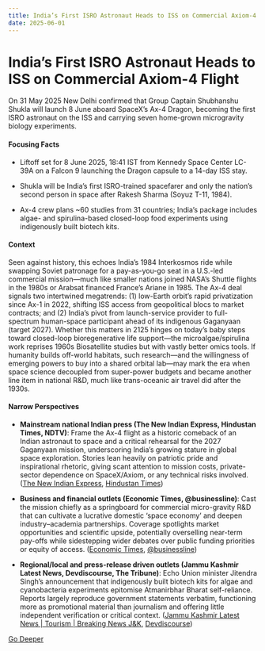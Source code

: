 ```yaml
---
title: India’s First ISRO Astronaut Heads to ISS on Commercial Axiom-4 Flight
date: 2025-06-01
---
```


# India’s First ISRO Astronaut Heads to ISS on Commercial Axiom-4 Flight

On 31 May 2025 New Delhi confirmed that Group Captain Shubhanshu Shukla will launch 8 June aboard SpaceX’s Ax-4 Dragon, becoming the first ISRO astronaut on the ISS and carrying seven home-grown microgravity biology experiments.

#### Focusing Facts

- Liftoff set for 8 June 2025, 18:41 IST from Kennedy Space Center LC-39A on a Falcon 9 launching the Dragon capsule to a 14-day ISS stay.

- Shukla will be India’s first ISRO-trained spacefarer and only the nation’s second person in space after Rakesh Sharma (Soyuz T-11, 1984).

- Ax-4 crew plans ~60 studies from 31 countries; India’s package includes algae- and spirulina-based closed-loop food experiments using indigenously built biotech kits.

#### Context

Seen against history, this echoes India’s 1984 Interkosmos ride while swapping Soviet patronage for a pay-as-you-go seat in a U.S.-led commercial mission—much like smaller nations joined NASA’s Shuttle flights in the 1980s or Arabsat financed France’s Ariane in 1985.  The Ax-4 deal signals two intertwined megatrends: (1) low-Earth orbit’s rapid privatization since Ax-1 in 2022, shifting ISS access from geopolitical blocs to market contracts; and (2) India’s pivot from launch-service provider to full-spectrum human-space participant ahead of its indigenous Gaganyaan (target 2027).  Whether this matters in 2125 hinges on today’s baby steps toward closed-loop bioregenerative life support—the microalgae/spirulina work reprises 1960s Biosatellite studies but with vastly better omics tools.  If humanity builds off-world habitats, such research—and the willingness of emerging powers to buy into a shared orbital lab—may mark the era when space science decoupled from super-power budgets and became another line item in national R&D, much like trans-oceanic air travel did after the 1930s.

#### Narrow Perspectives

- **Mainstream national Indian press (The New Indian Express, Hindustan Times, NDTV)**: Frame the Ax-4 flight as a historic comeback of an Indian astronaut to space and a critical rehearsal for the 2027 Gaganyaan mission, underscoring India’s growing stature in global space exploration. Stories lean heavily on patriotic pride and inspirational rhetoric, giving scant attention to mission costs, private-sector dependence on SpaceX/Axiom, or any technical risks involved. ([The New Indian Express](https://www.newindianexpress.com/explainers/2025/May/31/the-axiom-4-mission-indias-return-tohuman-spaceflight), [Hindustan Times](https://www.hindustantimes.com/india-news/isros-gaganyatri-to-conduct-microgravity-experiments-in-upcoming-axiom-4-mission-101748702930930.html))

- **Business and financial outlets (Economic Times, @businessline)**: Cast the mission chiefly as a springboard for commercial micro-gravity R&D that can cultivate a lucrative domestic ‘space economy’ and deepen industry–academia partnerships. Coverage spotlights market opportunities and scientific upside, potentially overselling near-term pay-offs while sidestepping wider debates over public funding priorities or equity of access. ([Economic Times](https://economictimes.indiatimes.com/news/science/isros-gaganyatri-to-carry-out-microgravity-research-experiments-during-upcoming-axiom-4-mission/articleshow/121532070.cms), [@businessline](https://www.thehindubusinessline.com/news/science/isros-gaganyatri-to-carry-out-microgravity-research-experiments-during-upcoming-axiom-4-mission/article69641099.ece))

- **Regional/local and press-release driven outlets (Jammu Kashmir Latest News, Devdiscourse, The Tribune)**: Echo Union minister Jitendra Singh’s announcement that indigenously built biotech kits for algae and cyanobacteria experiments epitomise Atmanirbhar Bharat self-reliance. Reports largely reproduce government statements verbatim, functioning more as promotional material than journalism and offering little independent verification or critical context. ([Jammu Kashmir Latest News | Tourism | Breaking News J&K](https://www.dailyexcelsior.com/astronaut-shukla-to-conduct-food-related-experiments-onboard-international-space-station-dr-jitendra/), [Devdiscourse](https://www.devdiscourse.com/article/headlines/3442702-indias-astronaut-shubhanshu-shukla-to-lead-pioneering-space-nutrition-experiments-on-iss))


[Go Deeper](https://www.perplexity.ai/search?q=India%E2%80%99s+First+ISRO+Astronaut+Heads+to+ISS+on+Commercial+Axiom-4+Flight)
